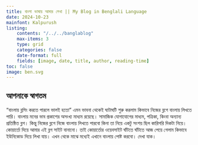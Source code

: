 ```yaml
---
title: বাংলা ভাষায় আমার লেখা || My Blog in Benglali Language 
date: 2024-10-23
mainfont: Kalpurush
listing: 
    contents: "/../../banglablog"
    max-items: 3
    type: grid
    categories: false
    date-format: full
    fields: [image, date, title, author, reading-time]
toc: false
image: ben.svg
---   
```


## আপনাকে স্বাগতম   

"বাংলায় ব্লগিং করতে পারলে ভালই হতো" এমন ভাবনা থেকেই ঘাটাঘটি শুরু করলাম কিভাবে নিজের ব্লগে বাংলায় লিখতে পারি। বাংলায় মনের ভাব প্রকাশের অসংখ্য মাধ্যম রয়েছে। সামাজিক যোগাযোগের মাধ্যম, পত্রিকা, কিংবা অন্যান্য প্রতিষ্ঠিত ব্লগ। কিন্তু নিজের ব্লগে নিজে বাংলায় লিখতে পারবো কিনা তা নিয়ে একটু সংশয় ছিল কারিগরি দিকটা নিয়ে। কোয়ার্তো দিয়ে আমার এই ব্লগ সাইট বানানো। তাই কোয়ার্তোর ওয়েবসাইট ঘাঁটতে ঘাঁটতে আজ পেয়ে গেলাম কিভাবে ইউনিকোড দিয়ে লিখা যায়। এখন থেকে মাঝে মধ্যেই এখানে বাংলায় পোষ্ট করবো। দেখা যাক। 